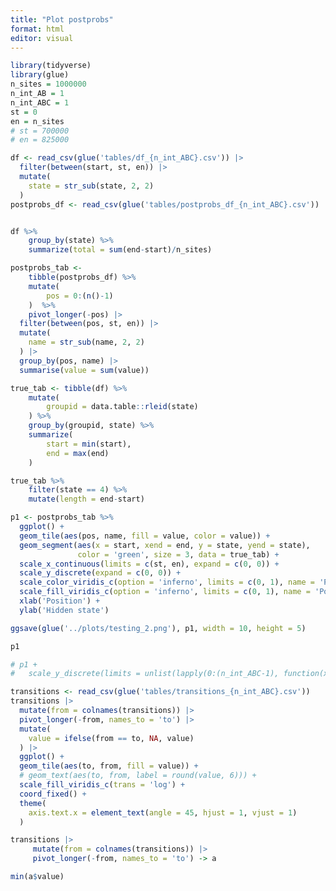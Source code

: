 ```yaml
---
title: "Plot postprobs"
format: html
editor: visual
---
```


```r

library(tidyverse)
library(glue)
n_sites = 1000000
n_int_AB = 1
n_int_ABC = 1
st = 0
en = n_sites
# st = 700000 
# en = 825000

df <- read_csv(glue('tables/df_{n_int_ABC}.csv')) |> 
  filter(between(start, st, en)) |> 
  mutate(
    state = str_sub(state, 2, 2)
  )
postprobs_df <- read_csv(glue('tables/postprobs_df_{n_int_ABC}.csv'))


df %>%
    group_by(state) %>%
    summarize(total = sum(end-start)/n_sites)

postprobs_tab <- 
    tibble(postprobs_df) %>% 
    mutate(
        pos = 0:(n()-1)
    )  %>% 
    pivot_longer(-pos) |> 
  filter(between(pos, st, en)) |> 
  mutate(
    name = str_sub(name, 2, 2)
  ) |> 
  group_by(pos, name) |> 
  summarise(value = sum(value))

```

```r

true_tab <- tibble(df) %>% 
    mutate(
        groupid = data.table::rleid(state)
    ) %>% 
    group_by(groupid, state) %>%
    summarize(
        start = min(start),
        end = max(end)
    )

true_tab %>% 
    filter(state == 4) %>%
    mutate(length = end-start)

```

```r

p1 <- postprobs_tab %>%
  ggplot() +
  geom_tile(aes(pos, name, fill = value, color = value)) +
  geom_segment(aes(x = start, xend = end, y = state, yend = state), 
               color = 'green', size = 3, data = true_tab) +
  scale_x_continuous(limits = c(st, en), expand = c(0, 0)) +
  scale_y_discrete(expand = c(0, 0)) +
  scale_color_viridis_c(option = 'inferno', limits = c(0, 1), name = 'Posterior\nprobability') +
  scale_fill_viridis_c(option = 'inferno', limits = c(0, 1), name = 'Posterior\nprobability') +
  xlab('Position') +
  ylab('Hidden state') 

ggsave(glue('../plots/testing_2.png'), p1, width = 10, height = 5)

p1

```

```r

# p1 +
#   scale_y_discrete(limits = unlist(lapply(0:(n_int_ABC-1), function(x) glue("(4, 0, {x})"))))

```

```r

transitions <- read_csv(glue('tables/transitions_{n_int_ABC}.csv'))
transitions |> 
  mutate(from = colnames(transitions)) |> 
  pivot_longer(-from, names_to = 'to') |>
  mutate(
    value = ifelse(from == to, NA, value)
  ) |> 
  ggplot() +
  geom_tile(aes(to, from, fill = value)) +
  # geom_text(aes(to, from, label = round(value, 6))) +
  scale_fill_viridis_c(trans = 'log') +
  coord_fixed() +
  theme(
    axis.text.x = element_text(angle = 45, hjust = 1, vjust = 1)
  )

```

```r

transitions |> 
     mutate(from = colnames(transitions)) |> 
     pivot_longer(-from, names_to = 'to') -> a

min(a$value)

```
